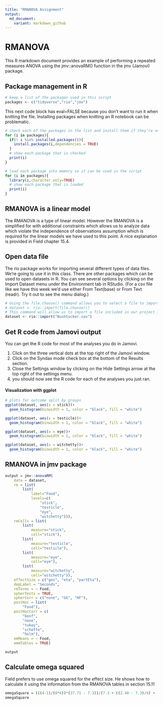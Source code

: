 ```yaml
---
title: "RMANOVA Assignment"
output:
  md_document:
    variant: markdown_github
---
```


#  RMANOVA

This R markdown document provides an example of performing a repeated measures ANOVA using the  jmv::anovaRM() function in the jmv (Jamovi) package.

## Package management in R

```r
# keep a list of the packages used in this script
packages <- c("tidyverse","rio","jmv")
```

This next code block has eval=FALSE because you don't want to run it when knitting the file. Installing packages when knitting an R notebook can be problematic.

```r
# check each of the packages in the list and install them if they're not installed already
for (i in packages){
  if(! i %in% installed.packages()){
    install.packages(i,dependencies = TRUE)
  }
  # show each package that is checked
  print(i)
}
```

```r
# load each package into memory so it can be used in the script
for (i in packages){
  library(i,character.only=TRUE)
  # show each package that is loaded
  print(i)
}
```

## RMANOVA is a linear model

The RMANOVA is a type of linear model. However the RMANOVA is a simplified for with additional constraints which allows us to analyze data which violate the independence of observations assumption which is required for the linear models we have used to this point. A nice explanation is provided in Field chapter 15.4.

## Open data file

The rio package works for importing several different types of data files. We're going to use it in this class. There are other packages which can be used to open datasets in R. You can see several options by clicking on the Import Dataset menu under the Environment tab in RStudio. (For a csv file like we have this week we'd use either From Text(base) or From Text (readr). Try it out to see the menu dialog.)

```r
# Using the file.choose() command allows you to select a file to import from another folder.
# dataset <- rio::import(file.choose())
# This command will allow us to import a file included in our project folder.
dataset <- rio::import("Bushtucker.sav")
```

## Get R code from Jamovi output

You can get the R code for most of the analyses you do in Jamovi.

1. Click on the three vertical dots at the top right of the Jamovi window.
2. Click on the Syndax mode check box at the bottom of the Results section.
3. Close the Settings window by clicking on the Hide Settings arrow at the top right of the settings menu.
4. you should now see the R code for each of the analyses you just ran.


#### Visualization with ggplot

```r
# plots for outcome split by groups
ggplot(dataset, aes(x = stick))+
  geom_histogram(binwidth = 1, color = "black", fill = "white")

ggplot(dataset, aes(x = testicle))+
  geom_histogram(binwidth = 1, color = "black", fill = "white")

ggplot(dataset, aes(x = eye))+
  geom_histogram(binwidth = 1, color = "black", fill = "white")

ggplot(dataset, aes(x = witchetty))+
  geom_histogram(binwidth = 1, color = "black", fill = "white")

```

## RMANOVA in jmv package

```r
output = jmv::anovaRM(
    data = dataset,
    rm = list(
        list(
            label="Food",
            levels=c(
                "stick",
                "testicle",
                "eye",
                "witchetty"))),
    rmCells = list(
        list(
            measure="stick",
            cell="stick"),
        list(
            measure="testicle",
            cell="testicle"),
        list(
            measure="eye",
            cell="eye"),
        list(
            measure="witchetty",
            cell="witchetty")),
    effectSize = c("ges", "eta", "partEta"),
    depLabel = "Seconds",
    rmTerms = ~ Food,
    spherTests = TRUE,
    spherCorr = c("none", "GG", "HF"),
    postHoc = list(
        "Food"),
    postHocCorr = c(
        "bonf",
        "none",
        "tukey",
        "scheffe",
        "holm"),
    emMeans = ~ Food,
    emmTables = TRUE)

output
```

## Calculate omega squared

Field prefers to use omega squared for the effect size. He shows how to calculate it using the information from the RMANOVA tables in section 15.11

```r
omegaSquare = (((4-1)/(8*4))*(27.71 - 7.3))/(7.3 + ((2.48 - 7.3)/4) + (((4-1)/(8*4))*(27.71 - 7.3)))
omegaSquare
```

